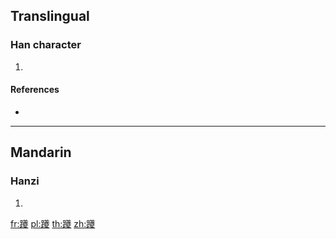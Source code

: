 {{character info/new}}
==Translingual==

===Han character===
{{Han char|rn=157|rad=足|as=21|sn=28|four=68147|canj=RMTCE}}

# {{defn|Han|sort=足21}}

====References====
* {{Han ref|kx=1236.410|dkj=38024|dj=1709.260|hdz=63752.110|uh=8EA8|ud=36520|bh=F9BE|bd=63934}}

----

==Mandarin==

===Hanzi===
{{cmn-hanzi|pin=[[kuí]] ([[kui2]])|wg=k'uei<sup>2</sup>}}

# {{defn|lang=cmn|sort=足21}}

[[fr:躨]]
[[pl:躨]]
[[th:躨]]
[[zh:躨]]